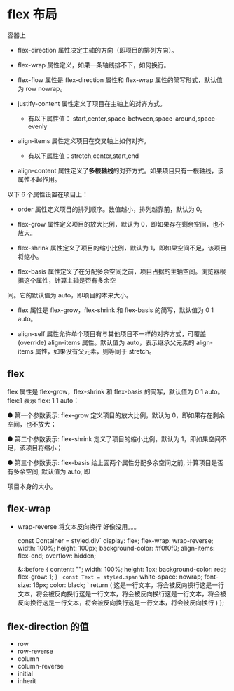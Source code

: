 # flex 布局

容器上

- flex-direction 属性决定主轴的方向（即项目的排列方向）。

- flex-wrap 属性定义，如果一条轴线排不下，如何换行。

- flex-flow 属性是 flex-direction 属性和 flex-wrap 属性的简写形式，默认值为 row nowrap。

- justify-content 属性定义了项目在主轴上的对齐方式。

  - 有以下属性值： start,center,space-between,space-around,space-evenly

- align-items 属性定义项目在交叉轴上如何对齐。
  - 有以下属性值：stretch,center,start,end

- align-content 属性定义了**多根轴线**的对齐方式。如果项目只有一根轴线，该属性不起作用。

以下 6 个属性设置在项目上：

- order 属性定义项目的排列顺序。数值越小，排列越靠前，默认为 0。

- flex-grow 属性定义项目的放大比例，默认为 0，即如果存在剩余空间，也不放大。

- flex-shrink 属性定义了项目的缩小比例，默认为 1，即如果空间不足，该项目将缩小。

- flex-basis 属性定义了在分配多余空间之前，项目占据的主轴空间。浏览器根据这个属性，计算主轴是否有多余空

间。它的默认值为 auto，即项目的本来大小。

- flex 属性是 flex-grow，flex-shrink 和 flex-basis 的简写，默认值为 0 1 auto。

- align-self 属性允许单个项目有与其他项目不一样的对齐方式，可覆盖(override) align-items 属性。默认值为 auto，表示继承父元素的 align-items 属性，如果没有父元素，则等同于 stretch。

## flex

flex 属性是 flex-grow，flex-shrink 和 flex-basis 的简写，默认值为 0 1 auto。flex:1 表示 flex: 1 1 auto：

● 第一个参数表示: flex-grow 定义项目的放大比例，默认为 0，即如果存在剩余空间，也不放大；

● 第二个参数表示: flex-shrink 定义了项目的缩小比例，默认为 1，即如果空间不足，该项目将缩小；

● 第三个参数表示: flex-basis 给上面两个属性分配多余空间之前, 计算项目是否有多余空间, 默认值为 auto, 即

项目本身的大小。

## flex-wrap

- wrap-reverse 将文本反向换行
好像没用。。。




  const Container = styled.div`
    display: flex;
    flex-wrap: wrap-reverse;
    width: 100%;
    height: 100px;
    background-color: #f0f0f0;
    align-items: flex-end;
    overflow: hidden;

    &::before {
      content: "";
      width: 100%;
      height: 1px;
      background-color: red;
      flex-grow: 1;
    }
  `
  const Text = styled.span`
    white-space: nowrap;
    font-size: 16px;
    color: black;
  `
  return (
    <Container>
      <Text>这是一行文本，将会被反向换行这是一行文本，将会被反向换行这是一行文本，将会被反向换行这是一行文本，将会被反向换行这是一行文本，将会被反向换行这是一行文本，将会被反向换行</Text>
    </Container>
  )
};


<WrapReverse/>


## flex-direction 的值

- row
- row-reverse
- column
- column-reverse
- initial
- inherit
